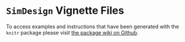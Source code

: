 <!--
%\VignetteEngine{knitr::knitr}
%\VignetteIndexEntry{Online Vignettes}
-->

`SimDesign` Vignette Files
=====================

To access examples and instructions that have been generated with the `knitr` package please
visit [the package wiki on Github](https://github.com/philchalmers/SimDesign/wiki).
